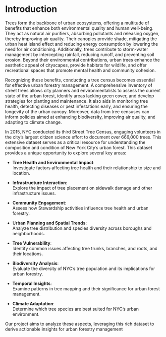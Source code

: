 # Introduction
Trees form the backbone of urban ecosystems, offering a multitude of benefits that enhance both environmental quality and human well-being. They act as natural air purifiers, absorbing pollutants and releasing oxygen, thereby improving air quality. Their canopies provide shade, mitigating the urban heat island effect and reducing energy consumption by lowering the need for air conditioning. Additionally, trees contribute to storm-water management by intercepting rainfall, reducing runoff, and preventing soil erosion. Beyond their environmental contributions, urban trees enhance the aesthetic appeal of cityscapes, provide habitats for wildlife, and offer recreational spaces that promote mental health and community cohesion. 

Recognizing these benefits, conducting a tree census becomes essential for effective urban forestry management. A comprehensive inventory of street trees allows city planners and environmentalists to assess the current state of the urban forest, identify areas lacking green cover, and develop strategies for planting and maintenance. It also aids in monitoring tree health, detecting diseases or pest infestations early, and ensuring the longevity of the urban canopy. Moreover, data from tree censuses can inform policies aimed at enhancing biodiversity, improving air quality, and adapting to climate change. 

In 2015, NYC conducted its third Street Tree Census, engaging volunteers in the city's largest citizen science effort to document over 666,000 trees. This extensive dataset serves as a critical resource for understanding the composition and condition of New York City's urban forest. This dataset provides a unique opportunity to explore several key areas:

- **Tree Health and Environmental Impact**:  
  Investigate factors affecting tree health and their relationship to size and location.  

- **Infrastructure Interaction**:  
  Explore the impact of tree placement on sidewalk damage and other infrastructure issues.  

- **Community Engagement**:  
  Assess how Stewardship activities influence tree health and urban forestry.  

- **Urban Planning and Spatial Trends**:  
  Analyze tree distribution and species diversity across boroughs and neighborhoods.  

- **Tree Vulnerability**:  
  Identify common issues affecting tree trunks, branches, and roots, and their locations.  

- **Biodiversity Analysis**:  
  Evaluate the diversity of NYC’s tree population and its implications for urban forestry.  

- **Temporal Insights**:  
  Examine patterns in tree mapping and their significance for urban forest management.  

- **Climate Adaptation**:  
  Determine which tree species are best suited for NYC’s urban environment.  
  
Our project aims to analyze these aspects, leveraging this rich dataset to derive actionable insights for urban forestry management